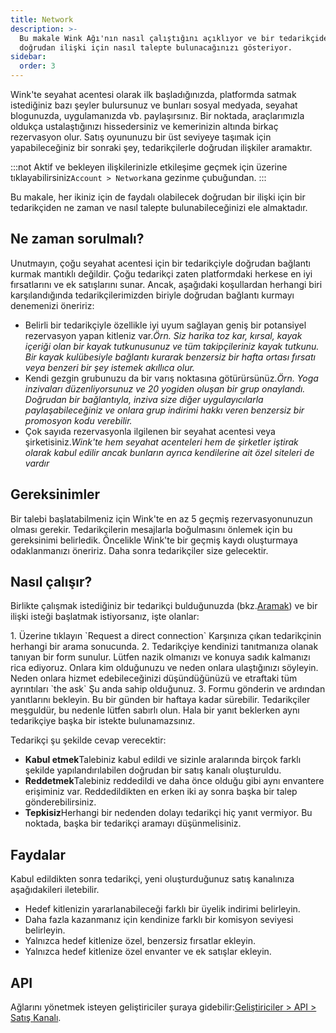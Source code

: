 ```yaml
---
title: Network
description: >-
  Bu makale Wink Ağı'nın nasıl çalıştığını açıklıyor ve bir tedarikçiden
  doğrudan ilişki için nasıl talepte bulunacağınızı gösteriyor.
sidebar:
  order: 3
---
```


Wink'te seyahat acentesi olarak ilk başladığınızda, platformda satmak istediğiniz bazı şeyler bulursunuz ve bunları sosyal medyada, seyahat blogunuzda, uygulamanızda vb. paylaşırsınız.
Bir noktada, araçlarımızla oldukça ustalaştığınızı hissedersiniz ve kemerinizin altında birkaç rezervasyon olur.
Satış oyununuzu bir üst seviyeye taşımak için yapabileceğiniz bir sonraki şey, tedarikçilerle doğrudan ilişkiler aramaktır.

:::not
Aktif ve bekleyen ilişkilerinizle etkileşime geçmek için üzerine tıklayabilirsiniz`Account > Network`ana gezinme çubuğundan.
:::

Bu makale, her ikiniz için de faydalı olabilecek doğrudan bir ilişki için bir tedarikçiden ne zaman ve nasıl talepte bulunabileceğinizi ele almaktadır.

## Ne zaman sorulmalı?

Unutmayın, çoğu seyahat acentesi için bir tedarikçiyle doğrudan bağlantı kurmak mantıklı değildir. Çoğu tedarikçi zaten platformdaki herkese en iyi fırsatlarını ve ek satışlarını sunar.
Ancak, aşağıdaki koşullardan herhangi biri karşılandığında tedarikçilerimizden biriyle doğrudan bağlantı kurmayı denemenizi öneririz:

* Belirli bir tedarikçiyle özellikle iyi uyum sağlayan geniş bir potansiyel rezervasyon yapan kitleniz var.*Örn. Siz harika toz kar, kırsal, kayak içeriği olan bir kayak tutkunusunuz ve tüm takipçileriniz kayak tutkunu. Bir kayak kulübesiyle bağlantı kurarak benzersiz bir hafta ortası fırsatı veya benzeri bir şey istemek akıllıca olur.*
* Kendi gezgin grubunuzu da bir varış noktasına götürürsünüz.*Örn. Yoga inzivaları düzenliyorsunuz ve 20 yogiden oluşan bir grup onaylandı. Doğrudan bir bağlantıyla, inziva size diğer uygulayıcılarla paylaşabileceğiniz ve onlara grup indirimi hakkı veren benzersiz bir promosyon kodu verebilir.*
* Çok sayıda rezervasyonla ilgilenen bir seyahat acentesi veya şirketisiniz.*Wink'te hem seyahat acenteleri hem de şirketler iştirak olarak kabul edilir ancak bunların ayrıca kendilerine ait özel siteleri de vardır*

## Gereksinimler

Bir talebi başlatabilmeniz için Wink'te en az 5 geçmiş rezervasyonunuzun olması gerekir.
Tedarikçilerin mesajlarla boğulmasını önlemek için bu gereksinimi belirledik. Öncelikle Wink'te bir geçmiş kaydı oluşturmaya odaklanmanızı öneririz. Daha sonra tedarikçiler size gelecektir.

## Nasıl çalışır?

Birlikte çalışmak istediğiniz bir tedarikçi bulduğunuzda (bkz.[Aramak](/studio/search/)) ve bir ilişki isteği başlatmak istiyorsanız, işte olanlar:

<Steps>
  1. Üzerine tıklayın `Request a direct connection` Karşınıza çıkan tedarikçinin herhangi bir arama sonucunda.
  2. Tedarikçiye kendinizi tanıtmanıza olanak tanıyan bir form sunulur. Lütfen nazik olmanızı ve konuya sadık kalmanızı rica ediyoruz. Onlara kim olduğunuzu ve neden onlara ulaştığınızı söyleyin. Neden onlara hizmet edebileceğinizi düşündüğünüzü ve etraftaki tüm ayrıntıları `the ask` Şu anda sahip olduğunuz.
  3. Formu gönderin ve ardından yanıtlarını bekleyin. Bu bir günden bir haftaya kadar sürebilir. Tedarikçiler meşguldür, bu nedenle lütfen sabırlı olun. Hala bir yanıt beklerken aynı tedarikçiye başka bir istekte bulunamazsınız.
</Steps>


Tedarikçi şu şekilde cevap verecektir:

* **Kabul etmek**Talebiniz kabul edildi ve sizinle aralarında birçok farklı şekilde yapılandırılabilen doğrudan bir satış kanalı oluşturuldu.
* **Reddetmek**Talebiniz reddedildi ve daha önce olduğu gibi aynı envantere erişiminiz var. Reddedildikten en erken iki ay sonra başka bir talep gönderebilirsiniz.
* **Tepkisiz**Herhangi bir nedenden dolayı tedarikçi hiç yanıt vermiyor. Bu noktada, başka bir tedarikçi aramayı düşünmelisiniz.

## Faydalar

Kabul edildikten sonra tedarikçi, yeni oluşturduğunuz satış kanalınıza aşağıdakileri iletebilir.

* Hedef kitlenizin yararlanabileceği farklı bir üyelik indirimi belirleyin.
* Daha fazla kazanmanız için kendinize farklı bir komisyon seviyesi belirleyin.
* Yalnızca hedef kitlenize özel, benzersiz fırsatlar ekleyin.
* Yalnızca hedef kitlenize özel envanter ve ek satışlar ekleyin.

## API

Ağlarını yönetmek isteyen geliştiriciler şuraya gidebilir:[Geliştiriciler > API > Satış Kanalı](/developers/apis/#sales-channel-api).

